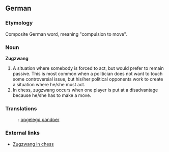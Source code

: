 ==German==

===Etymology===

Composite German word, meaning "compulsion to move".

===Noun===

'''Zugzwang'''

# A situation where somebody is forced to act, but would prefer to remain passive. This is most common when a politician does not want to touch some controversial issue, but his/her political opponents work to create a situation where he/she must act.
# In chess, zugzwang occurs when one player is put at a disadvantage because he/she has to make a move.

===Translations===
:{{nl}}: [[opgelegd pandoer]]

===External links===

*[[w:Zugzwang|Zugzwang in chess]]